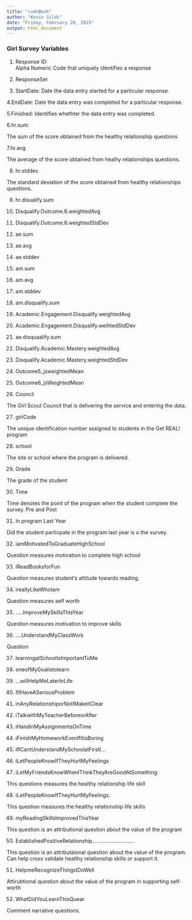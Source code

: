 ```yaml
---
title: "codeBook"
author: "Kevin Gilds"
date: "Friday, February 20, 2015"
output: html_document
---
```


### Girl Survey Variables

1. Response ID:  
Alpha Numeric Code that uniquely identifies a response

2. ResponseSet

3. StartDate:
Date the data entry started for a particular response.

4.EndDate:
Date the data entry was completed for a particular response.

5.Finished:
Identifies whethter the data entry was completed.

6.hr.sum:

The sum of the score obtained from the  healthy relationship questions 

7.hr.avg

The average of the score obtained from healhy relationships questions.

8. hr.stddev.

The standard deviation of the score obtained from healthy relationships questions.

9. hr.disualify.sum

10. Disqualify.Outcome.6.weightedAvg

11. Disqualify.Outcome.6.weightedStdDev

12. ae.sum

13. ae.avg

14. ae.stddev

15. am.sum

16. am.avg

17. am.stddev

18. am.disqualify.sum

19. Academic.Engagement.Disqualify.weightedAvg

20. Academic.Engagement.Disqualify.weihtedStdDev

21. ae.disquaalify.sum

22. Disqualify.Academic.Mastery.weightedAvg

23. Disqualify.Academic.Mastery.weightedStdDev

24. Outcome5_jsweightedMean

25. Outcome6_jsWeightedMean

26. Council

The Girl Scout Council that is delivering the service and entering the data.

27. girlCode

The unique identification number assigned to students in the Get REAL! program

28. school

The site or school where the program is delivered.

29. Grade

The grade of the student

30. Time

Time denotes the point of the program when the student complete the survey. Pre and Post

31. In program Last Year

Did the student particpate in the program last year is o the survey. 

32. iamMotivatedToGraduateHighSchool

Question measures motivation to complete high school 

33. iReadBooksforFun

Question measures student's attitude towards reading.

34. ireallyLikeWhoIam

Question measures self worth

35. .....ImproveMySkillsThisYear

Question measures motivation to improve skills

36. ....UnderstandMyClassWork

Question 

37. learningatSchoolIsImportantToMe

38. oneofMyGoalistolearn

39. ...willHelpMeLaterInLife

40. IfIHaveASeriousProblem

41. inAnyRelationshiporNotIMakeitClear

42. iTalkwithMyTeacherBeforeorAfter

43. iHandinMyAssignmentsOnTime

44. iFinishMyHomeworkEvenIfItisBoring

45. ifICantUnderstandMySchoolatFirstI...

46. iLetPeopleKnowIfTheyHurtMyFeelings

47. iLetMyFriendsKnowWhenIThinkTheyAreGoodAtSomething

This questions measures the healthy relationship life skill

48. iLetPeopleKnowIfTheyHurtMyFeelings.

This question measures the healthy relationship life skills

49. myReadingSkillsImprovedThisYear

This question is an attributional question about the value of the program

50. EstablishedPositiveRelationship............................

This question is an attributaional question about the value of the program. Can help cross validate healthy relationship skills or support it.

51. HelpmeRecognizeThingsIDoWell

Attirubtional question about the value of the program in supporting self-worth

52. WhatDidYouLearnThisQuear

Comment narrative questions. 